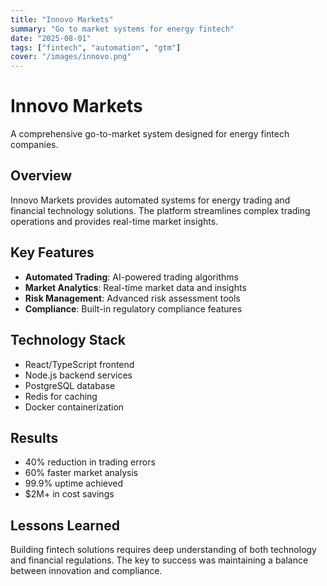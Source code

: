```yaml
---
title: "Innovo Markets"
summary: "Go to market systems for energy fintech"
date: "2025-08-01"
tags: ["fintech", "automation", "gtm"]
cover: "/images/innovo.png"
---
```


# Innovo Markets

A comprehensive go-to-market system designed for energy fintech companies.

## Overview

Innovo Markets provides automated systems for energy trading and financial technology solutions. The platform streamlines complex trading operations and provides real-time market insights.

## Key Features

- **Automated Trading**: AI-powered trading algorithms
- **Market Analytics**: Real-time market data and insights
- **Risk Management**: Advanced risk assessment tools
- **Compliance**: Built-in regulatory compliance features

## Technology Stack

- React/TypeScript frontend
- Node.js backend services
- PostgreSQL database
- Redis for caching
- Docker containerization

## Results

- 40% reduction in trading errors
- 60% faster market analysis
- 99.9% uptime achieved
- $2M+ in cost savings

## Lessons Learned

Building fintech solutions requires deep understanding of both technology and financial regulations. The key to success was maintaining a balance between innovation and compliance.
